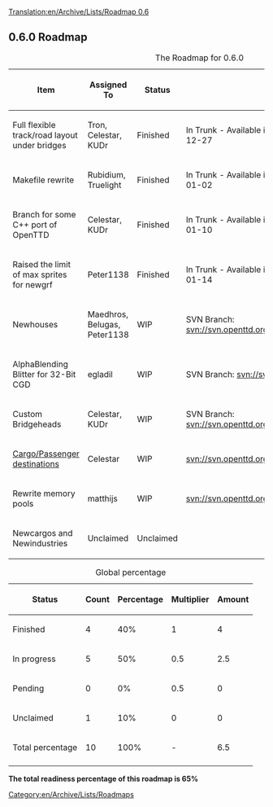 [[Translation:en/Archive/Lists/Roadmap 0.6]]
{{en/Archive/Lists/Roadmapheader|
previous=en/Archive/Lists/Roadmap 0.5|
current=Roadmap 0.6|
next=en/Archive/Lists/Roadmap 0.7|
}}
== 0.6.0 Roadmap ==

{| border="1"
|+ The Roadmap for 0.6.0
|-
! Item !! Assigned To !! Status !! Remarks
|-
|Full flexible track/road layout under bridges || Tron, Celestar, KUDr
!class="checked" | Finished || In Trunk - Available in Nightlies since r7573 2006-12-27
|-
|Makefile rewrite || Rubidium, Truelight
!class="checked" | Finished || In Trunk - Available in Nightlies since r7759 2007-01-02 
|-
|Branch for some C++ port of OpenTTD || Celestar, KUDr
!class="checked" | Finished || In Trunk - Available in Nightlies since r8038 2007-01-10 
|-
|Raised the limit of max sprites for newgrf || Peter1138 
!class="checked" | Finished || In Trunk - Available in Nightlies since r8129 2007-01-14 
|-
|Newhouses || Maedhros, Belugas, Peter1138
!class="wip" | WIP || SVN Branch: [http://svn.openttd.org/cgi-bin/trac.cgi/browser/branches/newhouses svn://svn.openttd.org/branches/newhouses]
|-
|AlphaBlending Blitter for 32-Bit CGD || egladil
!class="wip" | WIP || SVN Branch: [http://svn.openttd.org/cgi-bin/trac.cgi/browser/branches/32bpp svn://svn.openttd.org/branches/32bpp]
|-
|Custom Bridgeheads || Celestar, KUDr
!class="wip" | WIP || SVN Branch: [http://svn.openttd.org/cgi-bin/trac.cgi/browser/branches/custombridgeheads svn://svn.openttd.org/branches/custombridgeheads]
|-
|[[en/Cargo Packets|Cargo/Passenger destinations]] || Celestar
!class="wip" | WIP || [http://svn.openttd.org/cgi-bin/trac.cgi/browser/branches/cargo-packets/ svn://svn.openttd.org/branches/cargo-packets/]
|-
|Rewrite memory pools || matthijs
!class="wip" | WIP || [http://svn.openttd.org/cgi-bin/trac.cgi/browser/branches/mempool/ svn://svn.openttd.org/branches/mempool/] 
|-
|Newcargos and Newindustries || Unclaimed
!class="unclaimed" | Unclaimed
|}




{| border="1"
|+ Global percentage
|-
! Status !! Count !! Percentage !! Multiplier !! Amount
|-
!class="checked" | Finished || 4 || 40% || 1 || 4
|-
!class="wip" | In progress || 5 || 50% || 0.5 || 2.5
|-
!class="claimed" | Pending || 0 || 0% || 0.5 || 0
|-
!class="unclaimed" | Unclaimed || 1 || 10% || 0 || 0
|-
!class="wip" | Total percentage 
!class="wip" | 10 
!class="wip" | 100% 
!class="wip" | - 
!class="wip" | 6.5
|-
|}
'''The total readiness percentage of this roadmap is 65%'''
[[Category:en/Archive/Lists/Roadmaps]]